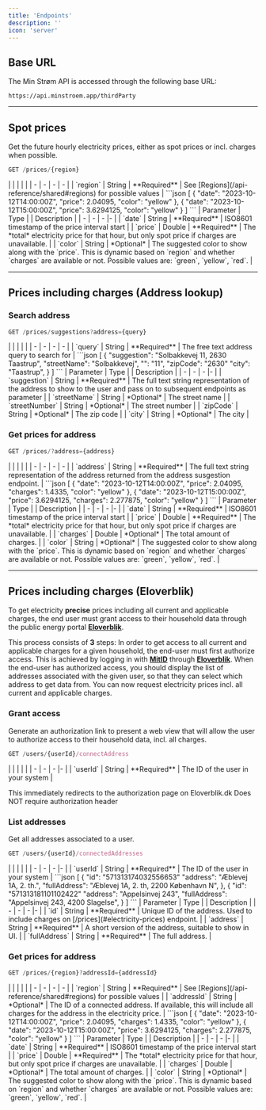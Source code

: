 ```yaml
---
title: 'Endpoints'
description: ''
icon: 'server'
---
```


## Base URL
The Min Strøm API is accessed through the following base URL:
```
https://api.minstroem.app/thirdParty
```

---

## Spot prices
Get the future hourly electricity prices, either as spot prices or incl. charges when possible.

```javascript
GET /prices/{region}
```

<Accordion title="Parameters">
|   |   |   |   |
| - | - | - | - |
| `region` | String | **Required** | See [Regions](/api-reference/shared#regions) for possible values |
</Accordion>

<Accordion title="Response">
```json
[
    {
        "date": "2023-10-12T14:00:00Z",
        "price": 2.04095,
        "color": "yellow"
    },
    {
        "date": "2023-10-12T15:00:00Z",
        "price": 3.6294125,
        "color": "yellow"
    }
]
```
| Parameter | Type | | Description |
| - | - | - |- |
| `date` | String | **Required** | ISO8601 timestamp of the price interval start |
| `price` | Double | **Required** | The *total* electricity price for that hour, but only spot price if charges are unavailable. |
| `color` | String | *Optional* | The suggested color to show along with the `price`. This is dynamic based on `region` and whether `charges` are available or not. Possible values are: `green`, `yellow`, `red`. |
</Accordion>

---

## Prices including charges (Address lookup)

### Search address

```javascript
GET /prices/suggestions?address={query}
```

<Accordion title="Parameters">
|   |   |   |   |
| - | - | - | - |
| `query` | String | **Required** | The free text address query to search for |
</Accordion>

<Accordion title="Response">
```json
[
    {
        "suggestion": "Solbakkevej 11, 2630 Taastrup",
        "streetName": "Solbakkevej",
        "": "11",
        "zipCode": "2630"
        "city": "Taastrup",
    }
]
```
| Parameter | Type | | Description |
| - | - | - |- |
| `suggestion` | String | **Required** | The full text string representation of the address to show to the user and pass on to subsequent endpoints as parameter |
| `streetName` | String | *Optional* | The street name |
| `streetNumber` | String | *Optional* | The street number |
| `zipCode` | String | *Optional* | The zip code |
| `city` | String | *Optional* | The city |
</Accordion>

### Get prices for address

```javascript
GET /prices/?address={address}
```

<Accordion title="Parameters">
|   |   |   |   |
| - | - | - | - |
| `address` | String | **Required** | The full text string representation of the address returned from the address susgestion endpoint. |
</Accordion>

<Accordion title="Response">
```json
[
    {
        "date": "2023-10-12T14:00:00Z",
        "price": 2.04095,
        "charges": 1.4335,
        "color": "yellow"
    },
    {
        "date": "2023-10-12T15:00:00Z",
        "price": 3.6294125,
        "charges": 2.277875,
        "color": "yellow"
    }
]
```
| Parameter | Type | | Description |
| - | - | - |- |
| `date` | String | **Required** | ISO8601 timestamp of the price interval start |
| `price` | Double | **Required** | The *total* electricity price for that hour, but only spot price if charges are unavailable. |
| `charges` | Double | *Optional* | The total amount of charges. |
| `color` | String | *Optional* | The suggested color to show along with the `price`. This is dynamic based on `region` and whether `charges` are available or not. Possible values are: `green`, `yellow`, `red`. |
</Accordion>

---

## Prices including charges (Eloverblik)
To get electricity **precise** prices including all current and applicable charges, the end user must grant access to their household data through the public energy portal [**Eloverblik**](https://eloverblik.dk).

This process consists of **3** steps:
<Steps>
  <Step title="Grant access" icon="lock-open" iconType="solid">
  In order to get access to all current and applicable charges for a given household, the end-user must first authorize access. This is achieved by logging in with [**MitID**](https://www.mitid.dk/) through [**Eloverblik**](https://eloverblik.dk).
  </Step>
  <Step title="List addresses" icon="list" iconType="solid">
  When the end-user has authorized access, you should display the list of addresses associated with the given user, so that they can select which address to get data from.
  </Step>
  <Step title="Get prices for address" icon="chart-simple" iconType="solid">
  You can now request electricity prices incl. all current and applicable charges.
  </Step>
</Steps>


### Grant access
Generate an authorization link to present a web view that will allow the user to authorize access to their household data, incl. all charges.
```javascript
GET /users/{userId}/connectAddress
```
<Accordion title="Parameters">
|  |  | |  |
| - | - | - |- |
| `userId` | String | **Required** | The ID of the user in your system |
</Accordion>

<Warning>This immediately redirects to the authorization page on Eloverblik.dk</Warning>
<Warning>Does NOT require authorization header</Warning>

### List addresses
Get all addresses associated to a user.

```javascript
GET /users/{userId}/connectedAddresses
```

<Accordion title="Parameters">
|  |  | |  |
| - | - | - |- |
| `userId` | String | **Required** | The ID of the user in your system |
</Accordion>

<Accordion title="Response">
```json
[
    {
        "id": "571313174032556653"
        "address": "Æblevej 1A, 2. th.",
        "fullAddress": "Æblevej 1A, 2. th, 2200 København N",
    },
    {
        "id": "571313181101102422"
        "address": "Appelsinvej 243",
        "fullAddress": "Appelsinvej 243, 4200 Slagelse",
    }
]
```
| Parameter | Type | | Description |
| - | - | - |- |
| `id` | String | **Required** | Unique ID of the address. Used to include charges on [/prices](#electricity-prices) endpoint. |
| `address` | String | **Required** | A short version of the address, suitable to show in UI. |
| `fullAddress` | String | **Required** | The full address. |
</Accordion>

### Get prices for address

```javascript
GET /prices/{region}?addressId={addressId}
```

<Accordion title="Parameters">
|   |   |   |   |
| - | - | - | - |
| `region` | String | **Required** | See [Regions](/api-reference/shared#regions) for possible values |
| `addressId` | String | *Optional* | The ID of a connected address. If available, this will include all charges for the address in the electricity price. |
</Accordion>

<Accordion title="Response">
```json
[
    {
        "date": "2023-10-12T14:00:00Z",
        "price": 2.04095,
        "charges": 1.4335,
        "color": "yellow"
    },
    {
        "date": "2023-10-12T15:00:00Z",
        "price": 3.6294125,
        "charges": 2.277875,
        "color": "yellow"
    }
]
```
| Parameter | Type | | Description |
| - | - | - |- |
| `date` | String | **Required** | ISO8601 timestamp of the price interval start |
| `price` | Double | **Required** | The *total* electricity price for that hour, but only spot price if charges are unavailable. |
| `charges` | Double | *Optional* | The total amount of charges. |
| `color` | String | *Optional* | The suggested color to show along with the `price`. This is dynamic based on `region` and whether `charges` are available or not. Possible values are: `green`, `yellow`, `red`. |
</Accordion>



